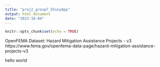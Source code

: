 ```yaml
---
title: "proj2_group7_ShinyApp"
output: html_document
date: "2023-10-04"
---
```


```r
knitr::opts_chunk$set(echo = TRUE)
```

OpenFEMA Dataset: Hazard Mitigation Assistance Projects - v3
https://www.fema.gov/openfema-data-page/hazard-mitigation-assistance-projects-v3

hello world